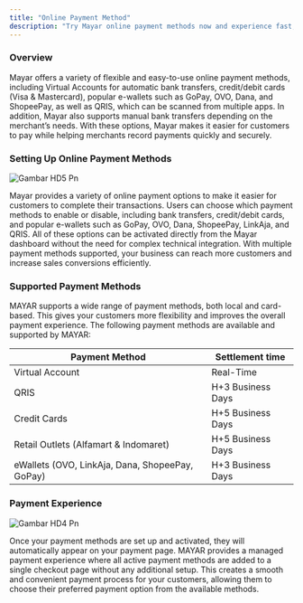 ```yaml
---
title: "Online Payment Method"
description: "Try Mayar online payment methods now and experience fast, secure, and convenient transactions!"
---
```


### Overview

Mayar offers a variety of flexible and easy-to-use online payment methods, including Virtual Accounts for automatic bank transfers, credit/debit cards (Visa & Mastercard), popular e-wallets such as GoPay, OVO, Dana, and ShopeePay, as well as QRIS, which can be scanned from multiple apps. In addition, Mayar also supports manual bank transfers depending on the merchant’s needs. With these options, Mayar makes it easier for customers to pay while helping merchants record payments quickly and securely. 

### Setting Up Online Payment Methods

![Gambar HD5 Pn](/images/gambarHD5.png)

Mayar provides a variety of online payment options to make it easier for customers to complete their transactions. Users can choose which payment methods to enable or disable, including bank transfers, credit/debit cards, and popular e-wallets such as GoPay, OVO, Dana, ShopeePay, LinkAja, and QRIS. All of these options can be activated directly from the Mayar dashboard without the need for complex technical integration. With multiple payment methods supported, your business can reach more customers and increase sales conversions efficiently.

### Supported Payment Methods

MAYAR supports a wide range of payment methods, both local and card-based. This gives your customers more flexibility and improves the overall payment experience. The following payment methods are available and supported by MAYAR:

| **Payment Method**                              | **Settlement time** |
| ----------------------------------------------- | ------------------- |
| Virtual Account                                 | Real-Time           |
| QRIS                                            | H+3 Business Days   |
| Credit Cards                                    | H+5 Business Days   |
| Retail Outlets (Alfamart & Indomaret)           | H+5 Business Days   |
| eWallets (OVO, LinkAja, Dana, ShopeePay, GoPay) | H+3 Business Days   |

### Payment Experience

![Gambar HD4 Pn](/images/gambarHD4.png)

Once your payment methods are set up and activated, they will automatically appear on your payment page. MAYAR provides a managed payment experience where all active payment methods are added to a single checkout page without any additional setup. This creates a smooth and convenient payment process for your customers, allowing them to choose their preferred payment option from the available methods.